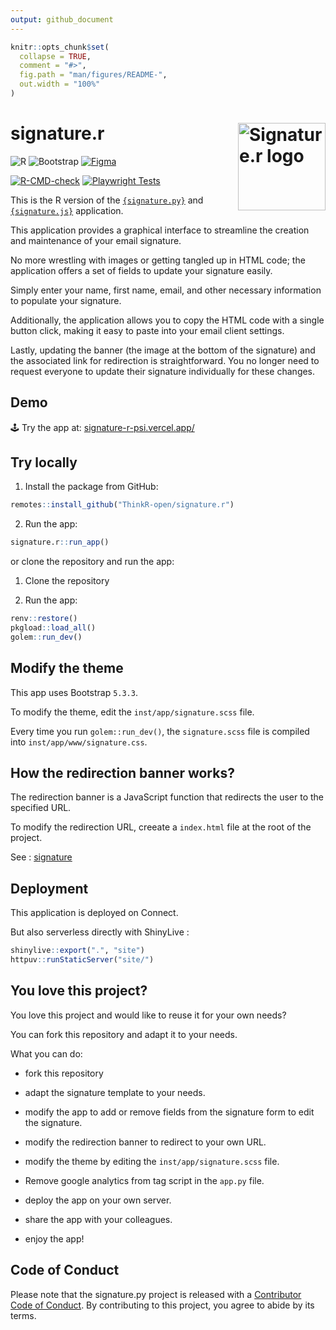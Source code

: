 ```yaml
---
output: github_document
---
```


<!-- README.md is generated from README.Rmd. Please edit that file -->

```r
knitr::opts_chunk$set(
  collapse = TRUE,
  comment = "#>",
  fig.path = "man/figures/README-",
  out.width = "100%"
)
```

# signature.r <img src="man/figures/hex.png" align="right" alt="Signature.r logo" style="height: 140px;"></a>

![R](https://img.shields.io/badge/r-%23276DC3.svg?style=for-the-badge&logo=r&logoColor=white)
![Bootstrap](https://img.shields.io/badge/bootstrap-%238511FA.svg?style=for-the-badge&logo=bootstrap&logoColor=white)
[![Figma](https://img.shields.io/badge/figma-%23F24E1E.svg?style=for-the-badge&logo=figma&logoColor=white)](https://www.figma.com/proto/u95KvEqgWLB8arxt7saZcJ/%7Bsignature%7D?node-id=705-5&t=xevegkmzONTrRyR3-8&scaling=contain&content-scaling=fixed&page-id=0%3A1&starting-point-node-id=705%3A5&hide-ui=1)

<!-- badges: start -->
[![R-CMD-check](https://github.com/ThinkR-open/signature.r/actions/workflows/R-CMD-check.yaml/badge.svg)](https://github.com/ThinkR-open/signature.r/actions/workflows/R-CMD-check.yaml)
[![Playwright Tests](https://github.com/ThinkR-open/signature.r/actions/workflows/playwright.yaml/badge.svg)](https://github.com/ThinkR-open/signature.r/actions/workflows/playwright.yaml)
<!-- badges: end -->

This is the R version of the [`{signature.py}`](https://github.com/ThinkR-open/signature.py) and [`{signature.js}`](https://github.com/ThinkR-open/signature.js) application.

This application provides a graphical interface to streamline the creation and maintenance of your email signature.

No more wrestling with images or getting tangled up in HTML code; the application offers a set of fields to update your signature easily.

Simply enter your name, first name, email, and other necessary information to populate your signature.

Additionally, the application allows you to copy the HTML code with a single button click, making it easy to paste into your email client settings.

Lastly, updating the banner (the image at the bottom of the signature) and the associated link for redirection is straightforward. You no longer need to request everyone to update their signature individually for these changes.

## Demo

🕹️ Try the app at:
[signature-r-psi.vercel.app/](https://signature-r-psi.vercel.app/)


## Try locally

1. Install the package from GitHub:

```r
remotes::install_github("ThinkR-open/signature.r")
```

2. Run the app:

```r
signature.r::run_app()
```

or clone the repository and run the app:

1. Clone the repository

2. Run the app:

```r
renv::restore()
pkgload::load_all()
golem::run_dev()
```

## Modify the theme

This app uses Bootstrap `5.3.3`.

To modify the theme, edit the `inst/app/signature.scss` file.

Every time you run `golem::run_dev()`, the `signature.scss` file is compiled into `inst/app/www/signature.css`.

## How the redirection banner works?

The redirection banner is a JavaScript function that redirects the user to the specified URL.

To modify the redirection URL, creeate a `index.html` file at the root of the project.

See : [signature](https://github.com/ThinkR-open/signature/)

## Deployment

This application is deployed on Connect. 

But also serverless directly with ShinyLive : 

```r
shinylive::export(".", "site")
httpuv::runStaticServer("site/")
```

## You love this project?

You love this project and would like to reuse it for your own needs?

You can fork this repository and adapt it to your needs.

What you can do:

- fork this repository

- adapt the signature template to your needs. 

- modify the app to add or remove fields from the signature form to edit the signature.

- modify the redirection banner to redirect to your own URL.

- modify the theme by editing the `inst/app/signature.scss` file.

- Remove google analytics from tag script in the `app.py` file.

- deploy the app on your own server.

- share the app with your colleagues.

- enjoy the app!


## Code of Conduct

Please note that the signature.py project is released with a [Contributor Code of Conduct](https://contributor-covenant.org/version/2/1/CODE_OF_CONDUCT.html). By contributing to this project, you agree to abide by its terms.

